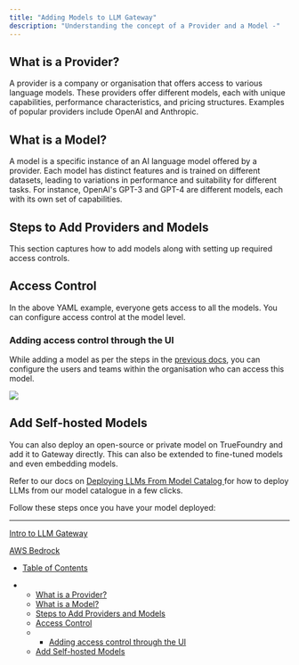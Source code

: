 ```yaml
---
title: "Adding Models to LLM Gateway"
description: "Understanding the concept of a Provider and a Model -"
---
```


## What is a Provider?

A provider is a company or organisation that offers access to various language models. These providers offer different models, each with unique capabilities, performance characteristics, and pricing structures. Examples of popular providers include OpenAI and Anthropic.

## What is a Model?

A model is a specific instance of an AI language model offered by a provider. Each model has distinct features and is trained on different datasets, leading to variations in performance and suitability for different tasks. For instance, OpenAI's GPT-3 and GPT-4 are different models, each with its own set of capabilities.

## Steps to Add Providers and Models

This section captures how to add models along with setting up required access controls.

## Access Control

In the above YAML example, everyone gets access to all the models. You can configure access control at the model level.

### Adding access control through the UI

While adding a model as per the steps in the [previous docs](https://docs.truefoundry.com/docs/adding-models-to-llm-gateway), you can configure the users and teams within the organisation who can access this model.

![](/images/docs/31118d29217dd482fe594a68ec2f700ee8359d9aa0c25661fa2ff54eaea94d05-Screenshot_2024-09-28_at_2.11.40_PM.png)

## Add Self-hosted Models

You can also deploy an open-source or private model on TrueFoundry and add it to Gateway directly. This can also be extended to fine-tuned models and even embedding models.

Refer to our docs on [Deploying LLMs From Model Catalog ](https://docs.truefoundry.com/docs/deploying-an-llm-model-from-the-model-catalogue)for how to deploy LLMs from our model catalogue in a few clicks.

Follow these steps once you have your model deployed:

***

[Intro to LLM Gateway](/docs/intro-to-llm-gateway)

[AWS Bedrock](/docs/aws-bedrock)

* [Table of Contents](#)

* * [What is a Provider?](#what-is-a-provider)
  * [What is a Model?](#what-is-a-model)
  * [Steps to Add Providers and Models](#steps-to-add-providers-and-models)
  * [Access Control](#access-control)
  * * [Adding access control through the UI](#adding-access-control-through-the-ui)
  * [Add Self-hosted Models](#add-self-hosted-models)
